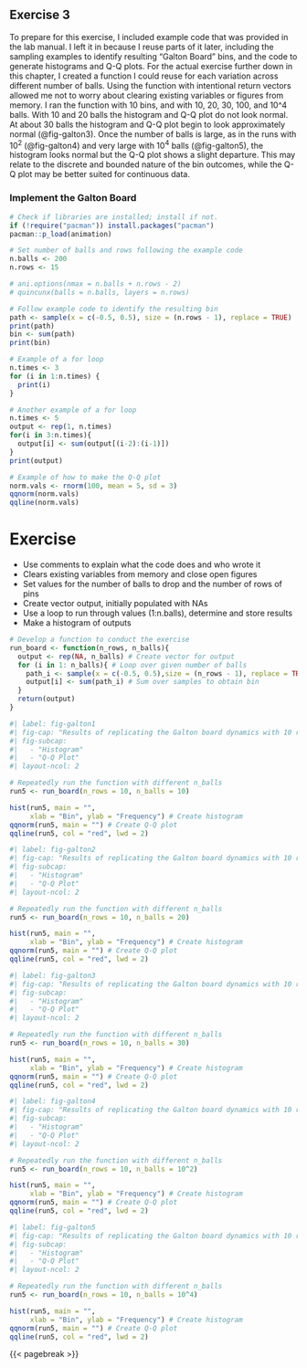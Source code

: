 ## Exercise 3

To prepare for this exercise, I included example code that was provided in the lab manual. I left it in because I reuse parts of it later, including the sampling examples to identify resulting "Galton Board" bins, and the code to generate histograms and Q-Q plots. For the actual exercise further down in this chapter, I created a function I could reuse for each variation across  different number of balls. Using the function with intentional return vectors allowed me not to worry about clearing existing variables or figures from memory. I ran the function with 10 bins, and with 10, 20, 30, 100, and 10^4 balls. With 10 and 20 balls the histogram and Q-Q plot do not look normal. At about 30 balls the histogram and Q-Q plot begin to look approximately normal (@fig-galton3). Once the number of balls is large, as in the runs with 10^2^ (@fig-galton4) and very large with 10^4^ balls (@fig-galton5), the histogram looks normal but the Q-Q plot shows a slight departure. This may relate to the discrete and bounded nature of the bin outcomes, while the Q-Q plot may be better suited for continuous data.


### Implement the Galton Board

```r
# Check if libraries are installed; install if not.
if (!require("pacman")) install.packages("pacman")
pacman::p_load(animation)
```

```r
# Set number of balls and rows following the example code
n.balls <- 200
n.rows <- 15

# ani.options(nmax = n.balls + n.rows - 2)
# quincunx(balls = n.balls, layers = n.rows)
```

```r
# Follow example code to identify the resulting bin 
path <- sample(x = c(-0.5, 0.5), size = (n.rows - 1), replace = TRUE)
print(path)
bin <- sum(path)
print(bin)
```

```r
# Example of a for loop
n.times <- 3
for (i in 1:n.times) {
  print(i)
}
```

```r
# Another example of a for loop
n.times <- 5
output <- rep(1, n.times)
for(i in 3:n.times){
  output[i] <- sum(output[(i-2):(i-1)])
}
print(output)
```

```r
# Example of how to make the Q-Q plot
norm.vals <- rnorm(100, mean = 5, sd = 3)
qqnorm(norm.vals)
qqline(norm.vals)
```

# Exercise

- Use comments to explain what the code does and who wrote it
- Clears existing variables from memory and close open figures
- Set values for the number of balls to drop and the number of rows of pins
- Create vector output, initially populated with NAs
- Use a loop to run through values (1:n.balls), determine and store results
- Make a histogram of outputs

```r
# Develop a function to conduct the exercise
run_board <- function(n_rows, n_balls){
  output <- rep(NA, n_balls) # Create vector for output
  for (i in 1: n_balls){ # Loop over given number of balls
    path_i <- sample(x = c(-0.5, 0.5),size = (n_rows - 1), replace = TRUE)
    output[i] <- sum(path_i) # Sum over samples to obtain bin
  }
  return(output)
}
```

```r
#| label: fig-galton1
#| fig-cap: "Results of replicating the Galton board dynamics with 10 rows and 10 balls."
#| fig-subcap:
#|   - "Histogram"
#|   - "Q-Q Plot"
#| layout-ncol: 2

# Repeatedly run the function with different n_balls
run5 <- run_board(n_rows = 10, n_balls = 10)

hist(run5, main = "", 
     xlab = "Bin", ylab = "Frequency") # Create histogram
qqnorm(run5, main = "") # Create Q-Q plot
qqline(run5, col = "red", lwd = 2)

```

```r
#| label: fig-galton2
#| fig-cap: "Results of replicating the Galton board dynamics with 10 rows and 20 balls."
#| fig-subcap:
#|   - "Histogram"
#|   - "Q-Q Plot"
#| layout-ncol: 2

# Repeatedly run the function with different n_balls
run5 <- run_board(n_rows = 10, n_balls = 20)

hist(run5, main = "", 
     xlab = "Bin", ylab = "Frequency") # Create histogram
qqnorm(run5, main = "") # Create Q-Q plot
qqline(run5, col = "red", lwd = 2)

```

```r
#| label: fig-galton3
#| fig-cap: "Results of replicating the Galton board dynamics with 10 rows and 30 balls."
#| fig-subcap:
#|   - "Histogram"
#|   - "Q-Q Plot"
#| layout-ncol: 2

# Repeatedly run the function with different n_balls
run5 <- run_board(n_rows = 10, n_balls = 30)

hist(run5, main = "", 
     xlab = "Bin", ylab = "Frequency") # Create histogram
qqnorm(run5, main = "") # Create Q-Q plot
qqline(run5, col = "red", lwd = 2)

```

```r
#| label: fig-galton4
#| fig-cap: "Results of replicating the Galton board dynamics with 10 rows and 10^2 balls."
#| fig-subcap:
#|   - "Histogram"
#|   - "Q-Q Plot"
#| layout-ncol: 2

# Repeatedly run the function with different n_balls
run5 <- run_board(n_rows = 10, n_balls = 10^2)

hist(run5, main = "", 
     xlab = "Bin", ylab = "Frequency") # Create histogram
qqnorm(run5, main = "") # Create Q-Q plot
qqline(run5, col = "red", lwd = 2)

```

```r
#| label: fig-galton5
#| fig-cap: "Results of replicating the Galton board dynamics with 10 rows and 10^4 balls."
#| fig-subcap:
#|   - "Histogram"
#|   - "Q-Q Plot"
#| layout-ncol: 2

# Repeatedly run the function with different n_balls
run5 <- run_board(n_rows = 10, n_balls = 10^4)

hist(run5, main = "", 
     xlab = "Bin", ylab = "Frequency") # Create histogram
qqnorm(run5, main = "") # Create Q-Q plot
qqline(run5, col = "red", lwd = 2)

```

 {{< pagebreak >}}